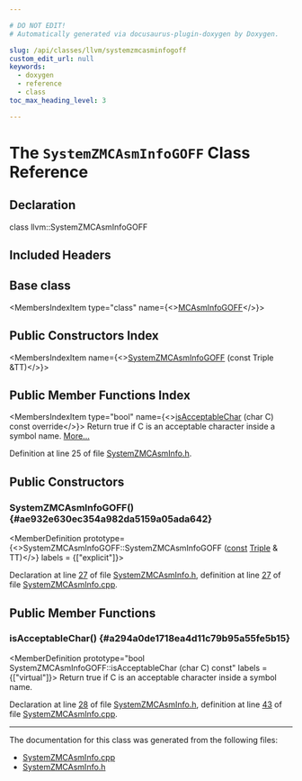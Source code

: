 ```yaml
---

# DO NOT EDIT!
# Automatically generated via docusaurus-plugin-doxygen by Doxygen.

slug: /api/classes/llvm/systemzmcasminfogoff
custom_edit_url: null
keywords:
  - doxygen
  - reference
  - class
toc_max_heading_level: 3

---
```





# The `SystemZMCAsmInfoGOFF` Class Reference

<DoxygenPage pluginConfig={pluginConfig}>



## Declaration

<CodeBlock>class llvm::SystemZMCAsmInfoGOFF</CodeBlock>

## Included Headers

<IncludesList>
<IncludesListItem
  filePath="Target/SystemZ/MCTargetDesc/SystemZMCAsmInfo.h"
  permalink="/docs/api/files/lib/lib/target/lib/target/systemz/lib/target/systemz/mctargetdesc/systemzmcasminfo-h"
  isLocal="true" />
</IncludesList>

## Base class

<MembersIndex>

<MembersIndexItem
  type="class"
  name={<><a href="/docs/api/classes/llvm/mcasminfogoff">MCAsmInfoGOFF</a></>}>
</MembersIndexItem>

</MembersIndex>

## Public Constructors Index

<MembersIndex>

<MembersIndexItem
  name={<><a href="#ae932e630ec354a982da5159a05ada642">SystemZMCAsmInfoGOFF</a> (const Triple &amp;TT)</>}>
</MembersIndexItem>

</MembersIndex>

## Public Member Functions Index

<MembersIndex>

<MembersIndexItem
  type="bool"
  name={<><a href="#a294a0de1718ea4d11c79b95a55fe5b15">isAcceptableChar</a> (char C) const override</>}>
Return true if C is an acceptable character inside a symbol name. <a href="#a294a0de1718ea4d11c79b95a55fe5b15">More...</a>
</MembersIndexItem>

</MembersIndex>


Definition at line 25 of file <a href="/docs/api/files/lib/lib/target/lib/target/systemz/lib/target/systemz/mctargetdesc/systemzmcasminfo-h">SystemZMCAsmInfo.h</a>.

<SectionDefinition>

## Public Constructors

### SystemZMCAsmInfoGOFF() {#ae932e630ec354a982da5159a05ada642}

<MemberDefinition
  prototype={<>SystemZMCAsmInfoGOFF::SystemZMCAsmInfoGOFF (<a href="/docs/api/files/lib/lib/target/lib/target/aarch64/aarch64promoteconstant-cpp/#a90f8350fecae261c25be85d38b451bff">const</a> <a href="/docs/api/classes/llvm/triple">Triple</a> &amp; TT)</>}
  labels = {["explicit"]}>

Declaration at line <a href="/docs/api/files/lib/lib/target/lib/target/systemz/lib/target/systemz/mctargetdesc/systemzmcasminfo-h/#l00027">27</a> of file <a href="/docs/api/files/lib/lib/target/lib/target/systemz/lib/target/systemz/mctargetdesc/systemzmcasminfo-h">SystemZMCAsmInfo.h</a>, definition at line <a href="/docs/api/files/lib/lib/target/lib/target/systemz/lib/target/systemz/mctargetdesc/systemzmcasminfo-cpp/#l00027">27</a> of file <a href="/docs/api/files/lib/lib/target/lib/target/systemz/lib/target/systemz/mctargetdesc/systemzmcasminfo-cpp">SystemZMCAsmInfo.cpp</a>.
</MemberDefinition>

</SectionDefinition>

<SectionDefinition>

## Public Member Functions

### isAcceptableChar() {#a294a0de1718ea4d11c79b95a55fe5b15}

<MemberDefinition
  prototype="bool SystemZMCAsmInfoGOFF::isAcceptableChar (char C) const"
  labels = {["virtual"]}>
Return true if C is an acceptable character inside a symbol name.

Declaration at line <a href="/docs/api/files/lib/lib/target/lib/target/systemz/lib/target/systemz/mctargetdesc/systemzmcasminfo-h/#l00028">28</a> of file <a href="/docs/api/files/lib/lib/target/lib/target/systemz/lib/target/systemz/mctargetdesc/systemzmcasminfo-h">SystemZMCAsmInfo.h</a>, definition at line <a href="/docs/api/files/lib/lib/target/lib/target/systemz/lib/target/systemz/mctargetdesc/systemzmcasminfo-cpp/#l00043">43</a> of file <a href="/docs/api/files/lib/lib/target/lib/target/systemz/lib/target/systemz/mctargetdesc/systemzmcasminfo-cpp">SystemZMCAsmInfo.cpp</a>.
</MemberDefinition>

</SectionDefinition>

<hr/>

The documentation for this class was generated from the following files:

<ul>
<li><a href="/docs/api/files/lib/lib/target/lib/target/systemz/lib/target/systemz/mctargetdesc/systemzmcasminfo-cpp">SystemZMCAsmInfo.cpp</a></li>
<li><a href="/docs/api/files/lib/lib/target/lib/target/systemz/lib/target/systemz/mctargetdesc/systemzmcasminfo-h">SystemZMCAsmInfo.h</a></li>
</ul>

</DoxygenPage>
